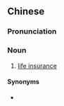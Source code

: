 {{also|人寿保险}}
==Chinese==
{{zh-forms|s=人寿保险|type=22}}

===Pronunciation===
{{zh-pron
|m=rénshòu bǎoxiǎn
|c=jan4 sau6 bou2 him2
|cat=n
}}

===Noun===
{{zh-noun}}

# [[life insurance]]

====Synonyms====
* {{zh-l|生命保險}}